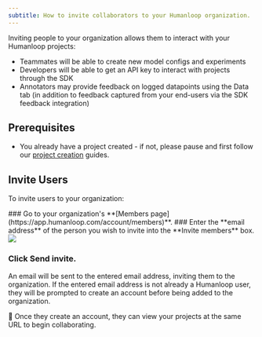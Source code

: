 ```yaml
---
subtitle: How to invite collaborators to your Humanloop organization.
---
```

Inviting people to your organization allows them to interact with your Humanloop projects:

- Teammates will be able to create new model configs and experiments
- Developers will be able to get an API key to interact with projects through the SDK
- Annotators may provide feedback on logged datapoints using the Data tab (in addition to feedback captured from your end-users via the SDK feedback integration)

## Prerequisites

- You already have a project created - if not, please pause and first follow our [project creation](/docs/create-a-project-from-the-playground) guides.

## Invite Users

To invite users to your organization:

<Steps>
### Go to your organization's **[Members page](https://app.humanloop.com/account/members)**.
### Enter the **email address** of the person you wish to invite into the **Invite members** box.

<img src="../../assets/images/368d8fb-image.png" />

### Click **Send invite**.
An email will be sent to the entered email address, inviting them to the organization. If the entered email address is not already a Humanloop user, they will be prompted to create an account before being added to the organization.
</Steps>

🎉  Once they create an account, they can view your projects at the same URL to begin collaborating.